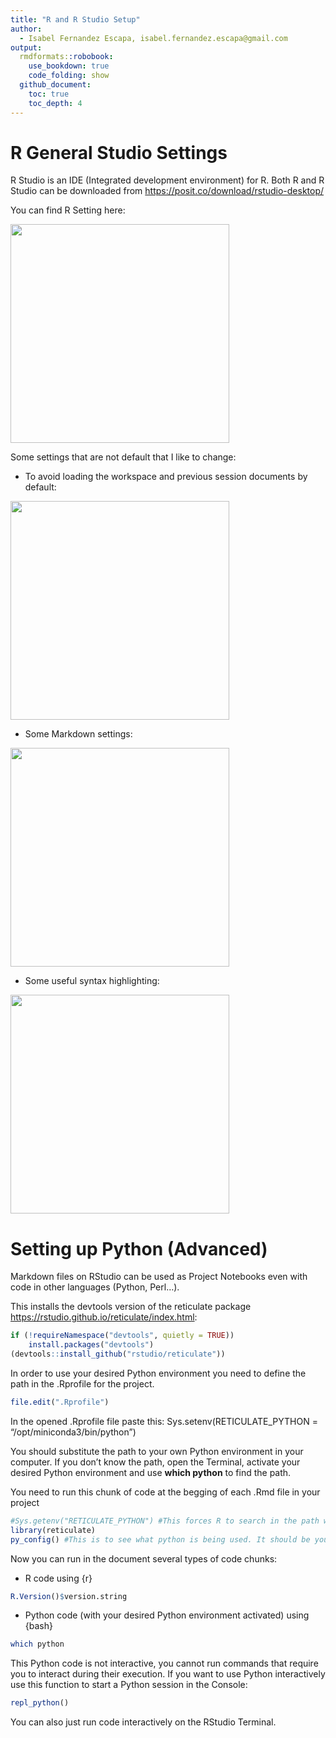 ```yaml
---
title: "R and R Studio Setup"
author:
  - Isabel Fernandez Escapa, isabel.fernandez.escapa@gmail.com
output:
  rmdformats::robobook:
    use_bookdown: true
    code_folding: show
  github_document:
    toc: true
    toc_depth: 4
---
```


# R General Studio Settings

R Studio is an IDE (Integrated development environment) for R. Both R and R Studio can be downloaded from <https://posit.co/download/rstudio-desktop/>

You can find R Setting here:

![](other/RStudioSettings.png){width="350"}

Some settings that are not default that I like to change:

-   To avoid loading the workspace and previous session documents by default:

![](other/RStudioWorkspace.png){width="350"}

-   Some Markdown settings:

![](other/RStudioMarkdown.png){width="350"}

-   Some useful syntax highlighting:

![](other/RStudioSyntax.png){width="350"}

# Setting up Python (Advanced)

Markdown files on RStudio can be used as Project Notebooks even with code in other languages (Python, Perl...).

This installs the devtools version of the reticulate package <https://rstudio.github.io/reticulate/index.html>:

```r
if (!requireNamespace("devtools", quietly = TRUE))
    install.packages("devtools")
(devtools::install_github("rstudio/reticulate"))
```

In order to use your desired Python environment you need to define the path in the .Rprofile for the project.

```r
file.edit(".Rprofile")
```

In the opened .Rprofile file paste this: Sys.setenv(RETICULATE_PYTHON = "/opt/miniconda3/bin/python")

You should substitute the path to your own Python environment in your computer. If you don't know the path, open the Terminal, activate your desired Python environment and use **which python** to find the path.

You need to run this chunk of code at the begging of each .Rmd file in your project

```r
#Sys.getenv("RETICULATE_PYTHON") #This forces R to search in the path we set up in the .Rprofile  
library(reticulate)
py_config() #This is to see what python is being used. It should be your desired environment
```

Now you can run in the document several types of code chunks:

-   R code using {r}

```r
R.Version()$version.string
```

-   Python code (with your desired Python environment activated) using {bash}

```bash
which python
```

This Python code is not interactive, you cannot run commands that require you to interact during their execution. If you want to use Python interactively use this function to start a Python session in the Console:

```r
repl_python()
```

You can also just run code interactively on the RStudio Terminal.

